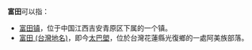 '''富田'''可以指：

* [[富田镇|富田镇]]，位于中国江西吉安青原区下属的一个镇。
* [[富田_(台灣地名)|富田 (台灣地名)]]，即今[[太巴塱|太巴塱]]，位於台灣花蓮縣光復鄉的一處阿美族部落。

{{disambig|F|Cat=二字地名消歧义}}